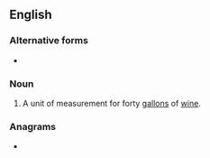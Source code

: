 ==English==

===Alternative forms===
* {{l|en|aam}}

===Noun===
{{en-noun}}

# {{lb|en|obsolete}} A unit of measurement for forty [[gallon]]s of [[wine]].

===Anagrams===
* {{anagrams|en|MAW|Maw|WMA|maw}}